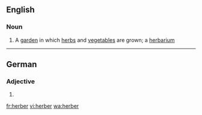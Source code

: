 ==English==

===Noun===
{{en-noun}}

# {{context|rare}} A [[garden]] in which [[herb]]s and [[vegetable]]s are grown; a [[herbarium]]

----

==German==

===Adjective===
{{head|de|adjective form}}

# {{inflected form of|herb|lang=de}}

[[fr:herber]]
[[vi:herber]]
[[wa:herber]]